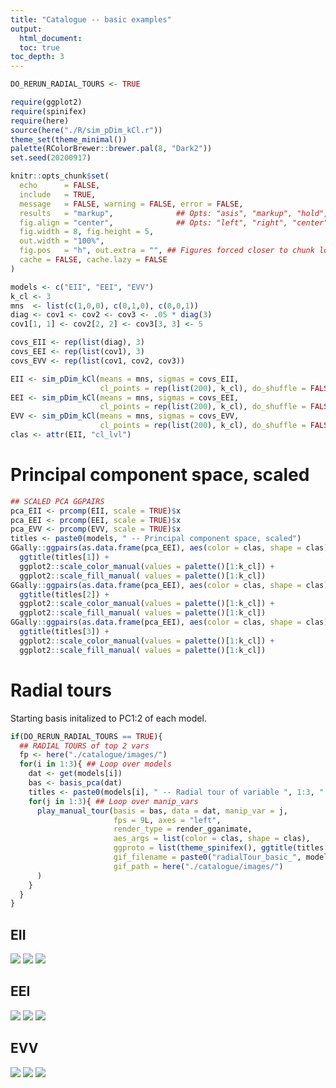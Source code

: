 ```yaml
---
title: "Catalogue -- basic examples"
output:
  html_document:
  toc: true
toc_depth: 3
---
```


```r
DO_RERUN_RADIAL_TOURS <- TRUE

require(ggplot2)
require(spinifex)
require(here)
source(here("./R/sim_pDim_kCl.r"))
theme_set(theme_minimal())
palette(RColorBrewer::brewer.pal(8, "Dark2"))
set.seed(20200917)

knitr::opts_chunk$set(
  echo      = FALSE,
  include   = TRUE,
  message   = FALSE, warning = FALSE, error = FALSE,
  results   = "markup",              ## Opts: "asis", "markup", "hold", "hide"
  fig.align = "center",              ## Opts: "left", "right", "center", "default"
  fig.width = 8, fig.height = 5,
  out.width = "100%",
  fig.pos   = "h", out.extra = "", ## Figures forced closer to chunk location.
  cache = FALSE, cache.lazy = FALSE
)
```

```r
models <- c("EII", "EEI", "EVV")
k_cl <- 3
mns  <- list(c(1,0,0), c(0,1,0), c(0,0,1))
diag <- cov1 <- cov2 <- cov3 <- .05 * diag(3)
cov1[1, 1] <- cov2[2, 2] <- cov3[3, 3] <- 5

covs_EII <- rep(list(diag), 3)
covs_EEI <- rep(list(cov1), 3)
covs_EVV <- rep(list(cov1, cov2, cov3))

EII <- sim_pDim_kCl(means = mns, sigmas = covs_EII,
                    cl_points = rep(list(200), k_cl), do_shuffle = FALSE)
EEI <- sim_pDim_kCl(means = mns, sigmas = covs_EEI,
                    cl_points = rep(list(200), k_cl), do_shuffle = FALSE)
EVV <- sim_pDim_kCl(means = mns, sigmas = covs_EVV,
                    cl_points = rep(list(200), k_cl), do_shuffle = FALSE)
clas <- attr(EII, "cl_lvl")
```

# Principal component space, scaled

```r
## SCALED PCA GGPAIRS
pca_EII <- prcomp(EII, scale = TRUE)$x
pca_EEI <- prcomp(EEI, scale = TRUE)$x
pca_EVV <- prcomp(EVV, scale = TRUE)$x
titles <- paste0(models, " -- Principal component space, scaled")
GGally::ggpairs(as.data.frame(pca_EEI), aes(color = clas, shape = clas)) +
  ggtitle(titles[1]) +
  ggplot2::scale_color_manual(values = palette()[1:k_cl]) +
  ggplot2::scale_fill_manual( values = palette()[1:k_cl])
GGally::ggpairs(as.data.frame(pca_EEI), aes(color = clas, shape = clas)) +
  ggtitle(titles[2]) +
  ggplot2::scale_color_manual(values = palette()[1:k_cl]) +
  ggplot2::scale_fill_manual( values = palette()[1:k_cl])
GGally::ggpairs(as.data.frame(pca_EEI), aes(color = clas, shape = clas)) +
  ggtitle(titles[3]) +
  ggplot2::scale_color_manual(values = palette()[1:k_cl]) +
  ggplot2::scale_fill_manual( values = palette()[1:k_cl])
```

# Radial tours

Starting basis initalized to PC1:2 of each model.

```r
if(DO_RERUN_RADIAL_TOURS == TRUE){
  ## RADIAL TOURS of top 2 vars
  fp <- here("./catalogue/images/")
  for(i in 1:3){ ## Loop over models
    dat <- get(models[i])
    bas <- basis_pca(dat)
    titles <- paste0(models[i], " -- Radial tour of variable ", 1:3, ".")
    for(j in 1:3){ ## Loop over manip_vars
      play_manual_tour(basis = bas, data = dat, manip_var = j,
                       fps = 9L, axes = "left",
                       render_type = render_gganimate,
                       aes_args = list(color = clas, shape = clas),
                       ggproto = list(theme_spinifex(), ggtitle(titles[j])),
                       gif_filename = paste0("radialTour_basic_", models[i],"_mvar",j, ".gif"),
                       gif_path = here("./catalogue/images/")
      )
    }
  }
}
```

## EII

![](images/radialTour_basic_EII_mvar1.gif)
![](images/radialTour_basic_EII_mvar2.gif)
![](images/radialTour_basic_EII_mvar3.gif)

## EEI

![](images/radialTour_basic_EEI_mvar1.gif)
![](images/radialTour_basic_EEI_mvar2.gif)
![](images/radialTour_basic_EEI_mvar3.gif)

## EVV

![](images/radialTour_basic_EVV_mvar1.gif)
![](images/radialTour_basic_EVV_mvar2.gif)
![](images/radialTour_basic_EVV_mvar3.gif)